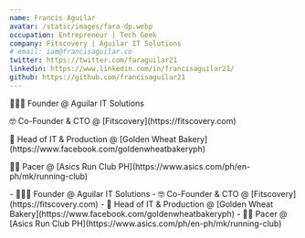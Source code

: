 ```yaml
---
name: Francis Aguilar
avatar: /static/images/fara-dp.webp
occupation: Entrepreneur | Tech Geek
company: Fitscovery | Aguilar IT Solutions
# email: iam@francisaguilar.co
twitter: https://twitter.com/faraguilar21
linkedin: https://www.linkedin.com/in/francisaguilar21/
github: https://github.com/francisaguilar21
---
```


<div className="text-center block xl:hidden">
<p>🧑🏻‍💻 Founder @ Aguilar IT Solutions</p>
<p>🤓 Co-Founder & CTO @ [Fitscovery](https://fitscovery.com)</p>
<p>🍞 Head of IT & Production @ [Golden Wheat Bakery](https://www.facebook.com/goldenwheatbakeryph)</p>
<p>🏃🏼 Pacer @ [Asics Run Club PH](https://www.asics.com/ph/en-ph/mk/running-club)</p>
</div>

<div className="hidden xl:block">
- 🧑🏻‍💻 Founder @ Aguilar IT Solutions
- 🤓 Co-Founder & CTO @ [Fitscovery](https://fitscovery.com)
- 🍞 Head of IT & Production @ [Golden Wheat Bakery](https://www.facebook.com/goldenwheatbakeryph)
- 🏃🏼 Pacer @ [Asics Run Club PH](https://www.asics.com/ph/en-ph/mk/running-club)
</div>